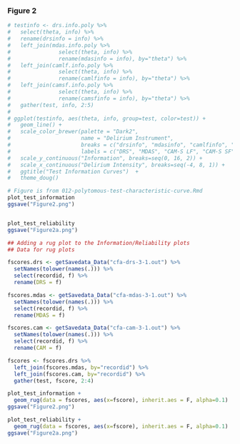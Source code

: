 
### Figure 2

```r

# testinfo <- drs.info.poly %>%
#   select(theta, info) %>%
#   rename(drsinfo = info) %>%
#   left_join(mdas.info.poly %>% 
#               select(theta, info) %>%
#               rename(mdasinfo = info), by="theta") %>%
#   left_join(camlf.info.poly %>%
#               select(theta, info) %>%
#               rename(camlfinfo = info), by="theta") %>%
#   left_join(camsf.info.poly %>%
#               select(theta, info) %>%
#               rename(camsfinfo = info), by="theta") %>%
#   gather(test, info, 2:5)
# 
# ggplot(testinfo, aes(theta, info, group=test, color=test)) +
#   geom_line() +
#   scale_color_brewer(palette = "Dark2", 
#                      name = "Delirium Instrument",
#                      breaks = c("drsinfo", "mdasinfo", "camlfinfo", "camsfinfo"),
#                      labels = c("DRS", "MDAS", "CAM-S LF", "CAM-S SF")) + 
#   scale_y_continuous("Information", breaks=seq(0, 16, 2)) +
#   scale_x_continuous("Delirium Intensity", breaks=seq(-4, 8, 1)) +
#   ggtitle("Test Information Curves")  +
#   theme_doug()

# Figure is from 012-polytomous-test-characteristic-curve.Rmd
plot_test_information
ggsave("Figure2.png")



```


```r
plot_test_reliability 
ggsave("Figure2a.png")
```

```r
## Adding a rug plot to the Information/Reliability plots
## Data for rug plots

fscores.drs <- getSavedata_Data("cfa-drs-3-1.out") %>%
  setNames(tolower(names(.))) %>%
  select(recordid, f) %>%
  rename(DRS = f)

fscores.mdas <- getSavedata_Data("cfa-mdas-3-1.out") %>%
  setNames(tolower(names(.))) %>%
  select(recordid, f) %>%
  rename(MDAS = f)

fscores.cam <- getSavedata_Data("cfa-cam-3-1.out") %>%
  setNames(tolower(names(.))) %>%
  select(recordid, f) %>%
  rename(CAM = f)

fscores <- fscores.drs %>%
  left_join(fscores.mdas, by="recordid") %>%
  left_join(fscores.cam, by="recordid") %>%
  gather(test, fscore, 2:4) 

plot_test_information +
  geom_rug(data = fscores, aes(x=fscore), inherit.aes = F, alpha=0.1)
ggsave("Figure2.png")

plot_test_reliability +
  geom_rug(data = fscores, aes(x=fscore), inherit.aes = F, alpha=0.1)
ggsave("Figure2a.png")

```

